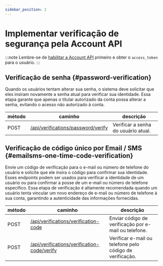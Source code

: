 ```yaml
---
sidebar_position: 2
---
```


# Implementar verificação de segurança pela Account API

:::note
Lembre-se de [habilitar a Account API](/end-user-flows/account-settings/by-account-api) primeiro e obter o `access_token` para o usuário.
:::

## Verificação de senha \{#password-verification}

Quando os usuários tentam alterar sua senha, o sistema deve solicitar que eles insiram novamente a senha atual para verificar sua identidade. Essa etapa garante que apenas o titular autorizado da conta possa alterar a senha, evitando o acesso não autorizado à conta.

| método | caminho                                                                                                         | descrição                           |
| ------ | --------------------------------------------------------------------------------------------------------------- | ----------------------------------- |
| POST   | [/api/verifications/password/verify](https://openapi.logto.io/operation/operation-createverificationbypassword) | Verificar a senha do usuário atual. |

## Verificação de código único por Email / SMS \{#emailsms-one-time-code-verification}

Envie um código de verificação para o e-mail ou número de telefone do usuário e solicite que ele insira o código para confirmar sua identidade. Esses endpoints podem ser usados para verificar a identidade de um usuário ou para confirmar a posse de um e-mail ou número de telefone específico. Essa etapa de verificação é altamente recomendada quando um usuário tenta vincular um novo endereço de e-mail ou número de telefone à sua conta, garantindo a autenticidade das informações fornecidas.

| método | caminho                                                                                                                          | descrição                                                |
| ------ | -------------------------------------------------------------------------------------------------------------------------------- | -------------------------------------------------------- |
| POST   | [/api/verifications/verification-code](https://openapi.logto.io/operation/operation-createverificationbyverificationcode)        | Enviar código de verificação por e-mail ou telefone.     |
| POST   | [/api/verifications/verification-code/verify](https://openapi.logto.io/operation/operation-verifyverificationbyverificationcode) | Verificar e-mail ou telefone pelo código de verificação. |

